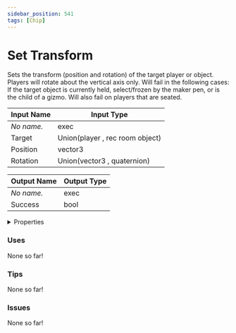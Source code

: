 ```yaml
---
sidebar_position: 541
tags: [Chip]
---
```


# Set Transform

Sets the transform (position and rotation) of the target player or object. Players will rotate about the vertical axis only. Will fail in the following cases: If the target object is currently held, select/frozen by the maker pen, or is the child of a gizmo. Will also fail on players that are seated.



| Input Name | Input Type |
|-----------|-----------|
| *No name.* | exec |
| Target | Union(player , rec room object) |
| Position | vector3 |
| Rotation | Union(vector3 , quaternion) |

| Output Name | Output Type |
|-----------|-----------|
| *No name.* | exec |
| Success | bool |


<details>
  <summary>Properties</summary>
  <div>
    <div>
    <table>
      <thead>
        <tr>
          <th>Is beta required?</th>
          <th>❌</th>
        </tr>
        <tr>
          <th>Is this chip a trolling risk?</th>
          <th>❌</th>
        </tr>
        <tr>
          <th>Chip UUPD</th>
          <th>6873f341-1ae8-4ddd-9f8c-892a977ef974</th>
        </tr>
      </thead>
    </table>
    </div>
  </div>
</details>

### Uses

None so far!

### Tips

None so far!

### Issues

None so far!